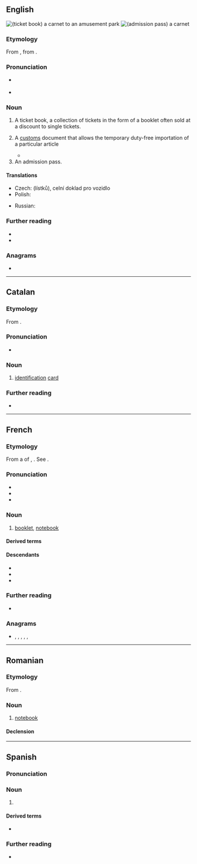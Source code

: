 ==English==
[[File:DisneyTicketBook wbelf.jpg|thumb|(ticket book) a '''carnet''' to an amusement park]]
[[File:Expo 2005 of Satsuki and Mei’s House of Admission Pass.jpg|thumb|(admission pass) a '''carnet''']]

===Etymology===
From {{bor|en|fr|carnet||notebook}}, from {{der|en|frm|quernet||group of four sheets}}.

===Pronunciation===
* {{a|UK}} {{IPA|en|/ˈkɑː(ɹ).neɪ/}}
* {{audio|en|LL-Q1860 (eng)-Vealhurl-carnet.wav|Audio (Southern England)}}

===Noun===
{{en-noun}}

# A ticket book, a collection of tickets in the form of a booklet often sold at a discount to single tickets.
#: {{ux|en|Rather than buy each ticket individually, you can buy a '''carnet''' of ten tickets for a lower price.}}
# {{lb|en|legal}} A [[customs]] document that allows the temporary duty-free importation of a particular article
#* {{quote-book|en|2003|Jim Hudgens et al.|The Rough Guide to West Africa|url=http://books.google.com/books?id=2icviOKxDNIC|isbn=1843531186|page=20
|passage=If you plan to sell your car, of course, a '''carnet''' is the last thing you need: if the vehicle isn't correctly stamped in and out of each country you'll lose your deposit.}}
# An admission pass.

====Translations====
{{trans-top|a ticket book, a collection of tickets in the form of a booklet often sold at a discount to single tickets}}
* Czech: {{t+|cs|blok|m}} (lístků), celní doklad pro vozidlo
* Polish: {{t+|pl|karnet|m}}
{{trans-mid}}
* Russian: {{t+|ru|абонемент|m}}
{{trans-bottom}}

===Further reading===
* {{pedia}}
* {{comcatlite|Carnet (pass permit)}}

===Anagrams===
* {{anagrams|en|a=acenrt|Canter|Cretan|canter|centra|creant|nectar|recant|tanrec|trance}}

----

==Catalan==

===Etymology===
From {{bor|ca|fr|carnet}}.

===Pronunciation===
* {{ca-IPA}}

===Noun===
{{head|ca|noun}}

# [[identification]] [[card]]
#: {{uxi|ca|'''carnet''' de conduir|driving '''license'''}}

===Further reading===
* {{R:GDLC}}

----

==French==

===Etymology===
From a {{glossary|diminutive}} of {{inh|fr|fro|quaern}}, {{m|fro|quaer}}. See {{m|fr|cahier}}.

===Pronunciation===
* {{fr-IPA}}
* {{audio|fr|Fr-carnet.ogg|Audio}}
* {{homophones|fr|carnets}}

===Noun===
{{fr-noun|m}}

# [[booklet]], [[notebook]]

====Derived terms====
{{der4|fr
|carnet à souches
|carnet d'adresses
|carnet d'agent de change
|carnet de bal
|carnet de bord
|carnet de chèques
|carnet de commandes
|carnet de correspondance
|carnet de courtier
|carnet d'échéance
|carnet de mariage
|carnet de notes
|carnet de quittances de loyer
|carnet de rendez-vous
|carnet de route
|carnet de santé
|carnet de textes
|carnet de timbres
|carnet de vol
|carnet de vaccination
|carnet mondain
|Carnet Web
}}

====Descendants====
* {{desc|ca|carnet|bor=1}}
* {{desc|en|carnet|bor=1}}
* {{desc|es|carné|bor=1}}

===Further reading===
* {{R:TLFi}}

===Anagrams===
* {{l|fr|centra}}, {{l|fr|cernât}}, {{l|fr|créant}}, {{l|fr|encrât}}, {{l|fr|tancer}}, {{l|fr|trance}}

----

==Romanian==

===Etymology===
From {{bor|ro|fr|carnet}}.

===Noun===
{{ro-noun|n|carnete}}

# [[notebook]]

====Declension====
{{ro-noun-n}}

----

==Spanish==

===Pronunciation===
{{es-pr}}

===Noun===
{{es-noun|m}}

# {{alternative form of|es|carné}}

====Derived terms====
* {{l|es|carnetizar}}

===Further reading===
* {{R:es:DRAE}}